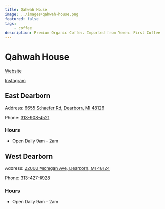 ```yaml
---
title: Qahwah House
image: ../images/qahwah-house.png
featured: false
tags:
    - coffee
description: Premium Organic Coffee. Imported from Yemen. First Coffee Shop of its kind. Established 2017
---
```


# Qahwah House

[Website](https://qahwahhouse.com/)

[Instagram](https://www.instagram.com/qahwah_house)

## East Dearborn

Address: [6655 Schaefer Rd, Dearborn, MI 48126](https://maps.app.goo.gl/fAuHooE9gPxND1yS9)

Phone: [313-908-4521](tel:313-908-4521)

### Hours

- Open Daily 9am - 2am

## West Dearborn

Address: [22000 Michigan Ave, Dearborn, MI 48124](https://maps.app.goo.gl/QhE425TZUgqEUeVD7)

Phone: [313-427-8928](tel:313-427-8928)

### Hours

- Open Daily 9am - 2am